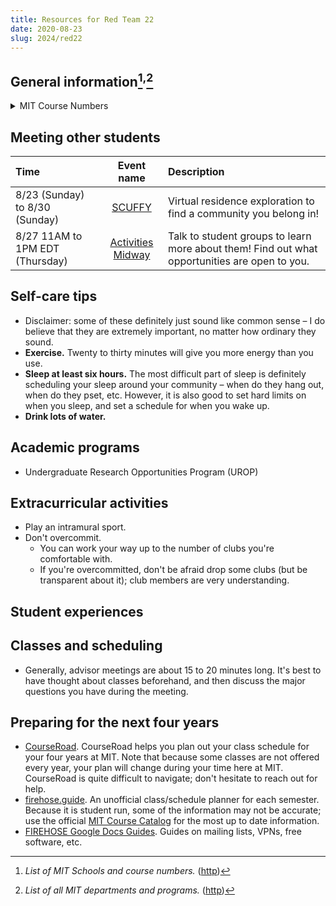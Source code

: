 ```yaml
---
title: Resources for Red Team 22
date: 2020-08-23
slug: 2024/red22
---
```


## General information[^courses]<sup>,</sup>[^subjects]
<details>
  <summary>MIT Course Numbers</summary>

1. Civil and Environmental Engineering (CEE)
2. Mechanical Engineering (MechE)
3. Materials Science and Engineering (DMSE)
4. Architecture
5. Chemistry
6. Electrical Engineering and Computer Science (EECS)
7. Biology
8. Physics
9. Brain and Cognitive Sciences
10. Chemical Engineering
11. Urban Studies and Planning (DUSP)
12. Earth, Atmospheric, and Planetary Sciences (EAPS)
13. n/a
14. Economics
15. Management
16. Aeronautics and Astronautics
17. Political Science
18. Mathematics
19. n/a
20. Biological Engineering
21. Humanities
  * **21A.** Anthropology
  * **21G.** Global Languages
  * **21H.** History
  * **21L.** Literature
  * **21M.** Music and Theatre Arts
  * **21W**. Writing
22. Nuclear Science and Engineering
23. n/a
24. Linguistics and Philosophy

</details>

## Meeting other students
|Time|Event name|Description|
|:---|:--------:|:----------|
|8/23 (Sunday) to 8/30 (Sunday)|[SCUFFY](https://scuffy.mit.edu/ESC-Events-a37325bb5ae542b4943f7d1a19b68ce2)|Virtual residence exploration to find a community you belong in!
|8/27 11AM to 1PM EDT (Thursday)|[Activities Midway](https://midway.techx.io/)|Talk to student groups to learn more about them! Find out what opportunities are open to you.|

## Self-care tips
* Disclaimer: some of these definitely just sound like common sense &ndash; I do believe that they are extremely important, no matter how ordinary they sound.
* **Exercise.** Twenty to thirty minutes will give you more energy than you use.
* **Sleep at least six hours.** The most difficult part of sleep is definitely scheduling your sleep around your community &ndash; when do they hang out, when do they pset, etc. However, it is also good to set hard limits on when you sleep, and set a schedule for when you wake up.
* **Drink lots of water.**

## Academic programs
* <Link to="/urop">Undergraduate Research Opportunities Program (UROP)</Link>

## Extracurricular activities
* Play an intramural sport.
* Don't overcommit.
  * You can work your way up to the number of clubs you're comfortable with.
  * If you're overcommitted, don't be afraid drop some clubs (but be transparent about it); club members are very understanding.

## Student experiences


## Classes and scheduling
* Generally, advisor meetings are about 15 to 20 minutes long. It's best to have thought about classes beforehand, and then discuss the major questions you have during the meeting.

## Preparing for the next four years
* [CourseRoad](https://courseroad.mit.edu/road/). CourseRoad helps you plan out your class schedule for your four years at MIT. Note that because some classes are not offered every year, your plan will change during your time here at MIT. CourseRoad is quite difficult to navigate; don't hesitate to reach out for help.
* [firehose.guide](https://firehose.guide/). An unofficial class/schedule planner for each semester. Because it is student run, some of the information may not be accurate; use the official [MIT Course Catalog](http://student.mit.edu/catalog/index.cgi) for the most up to date information.
* [FIREHOSE Google Docs Guides](https://docs.google.com/document/d/1gZ-4H8vx8Rb4enMUdreYXSeQiZnh2FzotCFX2y8fV3Q/edit?usp=sharing). Guides on mailing lists, VPNs, free software, etc.


[^courses]: _List of MIT Schools and course numbers._ ([http](http://catalog.mit.edu/schools/))
[^subjects]: _List of all MIT departments and programs._ ([http](http://catalog.mit.edu/subjects/))